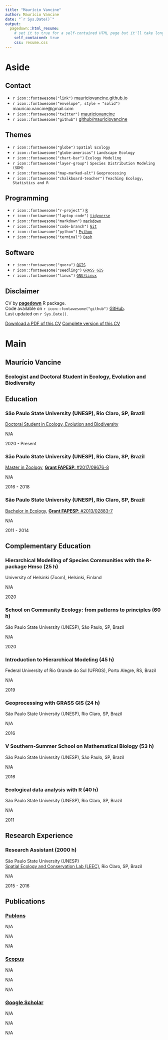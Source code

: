 ```yaml
---
title: "Maurício Vancine"
author: Maurício Vancine
date: "`r Sys.Date()`"
output:
  pagedown::html_resume:
    # set it to true for a self-contained HTML page but it'll take longer to render
    self_contained: true
    css: resume.css
---
```


Aside
================================================================================

Contact {#contact}
--------------------------------------------------------------------------------
- `r icon::fontawesome("link")` [mauriciovancine.github.io](https://mauriciovancine.github.io/)
- `r icon::fontawesome("envelope", style = "solid")` mauricio.vancine@gmail.com
- `r icon::fontawesome("twitter")` [mauriciovancine](https://twitter.com/mauriciovancine)
- `r icon::fontawesome("github")` [github/mauriciovancine](https://github.com/mauriciovancine)

Themes {#contact}
--------------------------------------------------------------------------------
- `r icon::fontawesome("globe")` `Spatial Ecology`
- `r icon::fontawesome("globe-americas")` `Landscape Ecology`
- `r icon::fontawesome("chart-bar")` `Ecology Modeling`
- `r icon::fontawesome("layer-group")` `Species Distribution Modeling (SDM)`
- `r icon::fontawesome("map-marked-alt")` `Geoprocessing`
- `r icon::fontawesome("chalkboard-teacher")` `Teaching Ecology, Statistics and R`

Programming {#contact}
--------------------------------------------------------------------------------
- `r icon::fontawesome("r-project")` [`R`](https://www.r-project.org/)
- `r icon::fontawesome("laptop-code")` [`tidyverse`](https://www.tidyverse.org/)
- `r icon::fontawesome("markdown")` [`markdown`](https://daringfireball.net/projects/markdown/)
- `r icon::fontawesome("code-branch")` [`Git`](https://git-scm.com/)
- `r icon::fontawesome("python")` [`Python`](https://www.python.org/)
- `r icon::fontawesome("terminal")` [`Bash`](https://www.gnu.org/software/bash/)

Software {#contact}
--------------------------------------------------------------------------------
- `r icon::fontawesome("quora")` [`QGIS`](https://qgis.org/en/site/)
- `r icon::fontawesome("seedling")` [`GRASS GIS`](https://grass.osgeo.org/)
- `r icon::fontawesome("linux")` [`GNU/Linux`](https://www.gnu.org/gnu/linux-and-gnu.html)

Disclaimer
------------------------------------
CV by [**pagedown**](https://github.com/rstudio/pagedown) R package.  
Code available on `r icon::fontawesome("github")` [GitHub](https://github.com/mauriciovancine/cv).  
Last updated on `r Sys.Date()`.

[Download a PDF of this CV](https://mauriciovancine.github.io/cv/cv_mauricio_vancine_en_academic_short.pdf)
[Complete version of this CV](https://mauriciovancine.github.io/cv/cv_mauricio_vancine_en_academic_complete.html)

Main
================================================================================

Maurício Vancine {#title}
--------------------------------------------------------------------------------

### Ecologist and Doctoral Student in Ecology, Evolution and Biodiversity

Education {data-icon=graduation-cap}
--------------------------------------------------------------------------------

### São Paulo State University (UNESP), Rio Claro, SP, Brazil

[Doctoral Student in Ecology, Evolution and Biodiversity](https://ib.rc.unesp.br/#!/pos-graduacao/secao-tecnica-de-pos/programas/ecologia-e-biodiversidade/apresentacao-novo/)

N/A

2020 - Present

### São Paulo State University (UNESP), Rio Claro, SP, Brazil

[Master in Zoology](https://ib.rc.unesp.br/#!/pos-graduacao/secao-tecnica-de-pos/programas/zoologia/), [**Grant FAPESP**: #2017/09676-8](https://bv.fapesp.br/en/bolsas/172826/effect-of-landscape-modifications-and-climate-changes-on-the-persistence-of-amphibians-in-the-atlant/)

N/A

2016 - 2018

### São Paulo State University (UNESP), Rio Claro, SP, Brazil

[Bachelor in Ecology](https://ib.rc.unesp.br/#!/graduacao/cursos-conselho-de-curso/ecologia/), [**Grant FAPESP**: #2013/02883-7](https://bv.fapesp.br/en/bolsas/142421/effect-of-fragmentation-on-the-persistence-of-anuran-amphibians-amphibia-anura-within-the-atlanti/)

N/A

2011 - 2014

Complementary Education {data-icon=book}
--------------------------------------------------------------------------------

### Hierarchical Modelling of Species Communities with the R-package Hmsc (25 h)

University of Helsinki (Zoom), Helsinki, Finland

N/A

2020

### School on Community Ecology: from patterns to principles (60 h)

São Paulo State University (UNESP), São Paulo, SP, Brazil

N/A

2020

### Introduction to Hierarchical Modeling (45 h)

Federal University of Rio Grande do Sul (UFRGS), Porto Alegre, RS, Brazil

N/A

2019

### Geoprocessing with GRASS GIS (24 h)

São Paulo State University (UNESP), Rio Claro, SP, Brazil

N/A

2016

### V Southern-Summer School on Mathematical Biology  (53 h)

São Paulo State University (UNESP), São Paulo, SP, Brazil

N/A

2016

### Ecological data analysis with R (40 h)

São Paulo State University (UNESP), Rio Claro, SP, Brazil

N/A

2011

Research Experience {data-icon=laptop}
--------------------------------------------------------------------------------

### Research Assistant (2000 h)

São Paulo State University (UNESP)  
[Spatial Ecology and Conservation Lab (LEEC)](https://ib.rc.unesp.br/#!/departamentos/ecologia/leec/home/), Rio Claro, SP, Brazil

N/A

2015 - 2016

Publications {data-icon=file}
--------------------------------------------------------------------------------

### [Publons](https://publons.com/researcher/F-7305-2016/)

N/A

N/A

N/A

### [Scopus](https://www.scopus.com/authid/detail.uri?authorId=57193451888) 

N/A

N/A

N/A

### [Google Scholar](https://scholar.google.com/citations?user=i-2xZBQAAAAJ)

N/A

N/A

N/A